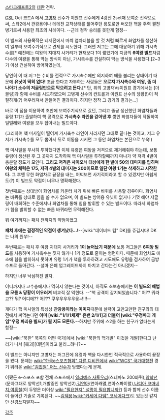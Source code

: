 [[스타크래프트2]]의 [[테란]] 전략.

[[GSL]] Oct 코드A 에서 [[고병재]] 선수가 이원표 선수에게 4강전 2set때 보여준 전략으로써, 스타2에서 관광용이나 테테전 교착상태를 풀어주던 용도로만 써오던 핵을 주력 결전병기로써 사용한 최초의 사례이다. --근데 정작 승리를 못한게 함정--

이 빌드의 사용목적은 테저전에서 마치 염차더블을 할 것 처럼 빠르게 화염차를 생산하여 일부러 보여주기식으로 견제를 시도한다. 그러면 저그는 그에 대응하기 위해 가시촉수를[* 예전에는 여왕의 지대지 사거리가 현재보다 1이 짧았기에 지금의 '''6여왕 빌드'''처럼 다수의 여왕을 통해 막는 방식이 아닌, 가시촉수를 건설하여 막는 방식을 사용했다.]2~3기 이상 건설하여 방어하였는데,

당연히 이 때 저그는 수비를 전적으로 가시촉수에만 의지하여 배를 불리는 상태이기 때문에 '''유닛이 딱히 없다!''' 조금 한다고 자부하는 사람들은 '''오로지 가시촉수와 여왕, 좀 더 나아가 소수의 저글링만으로 막으려고 든다.'''[* 단, 위의 고병재Vs이원표 경기에서는 [더블링]과 함께 수비를 시도하였으며 고병재 선수의 컨트롤과 이원표 선수의 당황(!)이 적절하게(?) 어우러져서 만들어진 결과이다. 하지만 정작 그 경기의 결과는...]

바로 이 점을 이용하여 초반에 보여주기식으로 갔던, 그리고 줄곧 생산했던 화염차들과 유령 1기가 출발하여 핵 공격으로 '''가시촉수 라인을 걷어낸 후''' 쌓인 화염차들이 닥돌하여 일벌레와 여왕을 모두 잡아내는 빌드이다.

(그리하여 핵 미사일이 떨어져 가시촉수 라인이 사라지면 그대로 끝나는 것이고, 저그 유저가 가시촉수를 모두 뽑아서 뒤로 이동을 시키면 그 동안 화염차는 본진으로 쑤욱!)

핵 미사일을 무사히 투하했다면 이제 유령은 여왕을 저격으로 제거해줘야 하는데, 보통 유령이 생산된 후 그 곳까지 도착하여 핵 미사일을 투하할때까지 마나가 약 저격 4발이 충분할 정도가 모인다. '''그리고 저격은 사이오닉 대상에게 한 발에 50의 대미지를 입히며 여왕의 체력은 175, 저격 4발의 대미지는 200이므로 일단 여왕 1기는 삭제하고 시작한다.'''  그 후엔 무한 화염차로 끝장을 내는, 어찌보면 사기적이라고 할 수 있겠지만 아쉽게도(?) 이 빌드도 약점이 너무나 명확해졌다.

첫번째로는 상대방이 화염차를 카운터 치기 위해 빠른 바퀴를 사용할 경우이다.
화염차는 바퀴를 상대로 힘을 쓸 수가 없으며, 이 빌드는 방어용 유닛이 없거나 기껏 해야 저글링이 배회하는 수준에서나 화염차를 통해 힘을 발휘할 수 있는 빌드이다. 따라서 화염차가 힘을 발휘할 수 없는 빠른 바퀴라면 무력해진다.

뭐 여기까지는 패치 전까지의 약점이었고

'''패치 후에는 결정적인 약점이 생겨났다...!'''--[wiki:"데이비드 킴" DK]를 쥬깁시다! DK는 나의 원쑤!--

두번째로는 패치 후 여왕 지대지 사거리가 '''1이 늘어났기 때문에''' 보통 저그들은 '''6여왕 빌드'''를 사용하며 가시촉수는 짓지 않거나 1기 정도로 줄이는 형편이다. 때문에 화염차도 애초에 힘을 발휘하지 못하며 유령 1기가 핵을 투하하려고 시도해도 유령을 점사하여 금방 수포로 돌아간다. --설마 은폐 업그레이드까지 마치고 간다는건 아니겠지--


하지만 너무 낙심하진 말자.

어디까지나 고수층에서나 먹히지 않는다는 것이지, 아직도 초보층에서는 '''이 빌드의 해법을 모름 & 당황이 어우러져''' 비교적 잘 먹힌다. --"핵 공격이 감지되었습니다." 어?? 뭐라고?? 뭐? 어디에?? 어??? 쿠우우우우우웅~!!!!--

게다가 핵 미사일의 특성상 '''관광용이라는 이미지'''때문에 실력이 고만고만한 친구와의 대전에서 써먹는다면 '''아마 [wiki:"1/1/1체제" 은밴 2/1/1]과 더불어 [wiki:"우정파괴 게임"우정 파괴용 빌드]가 될 지도 모른다.'''--하지만 주위에 스2를 하는 친구가 없다는게 함정--

~~[wiki:"북한" 북쪽의 어떤 국가]에서 [wiki:"북한의 핵개발" 이것을 개발]한다고 난리가 나서 [북괴][테란]이라고 불리...려나?~~

이 빌드는 아니지만 고병재는 저그전에 유령과 핵을 다시한번 적극적으로 사용하여 끝장을 봤다. 문제는 [[wiki:"한국e스포츠협회" 다른 디비전]]에서 [[wiki:"WCS" 국가대항전]] 경기 뛰러온 [[wiki:"김민철" 어느 선수가]] 당했다는게 문제.

어쨌든 e-스포츠 포함 전체 스포츠에서 [[일리예스 사토우리]](스테파노 200바퀴),[[양학선]](문자그대로 양학선1,개발중인 양학선2),[[김연아]](연아캐멀,연아스파이럴),[[나디아 코마네치]],[[여홍철]](이 두명은 더이상 [[wiki:"필요한지" 설명이 필요합니까?]]) 등과 함께 선수 이름이 들어간 기술로 기록된다. ~~[[김택용]]([[wiki:"커세어 다템" 코세어다크]])도 있는것 같지만 신경쓰지말자~~

[[각주]]
